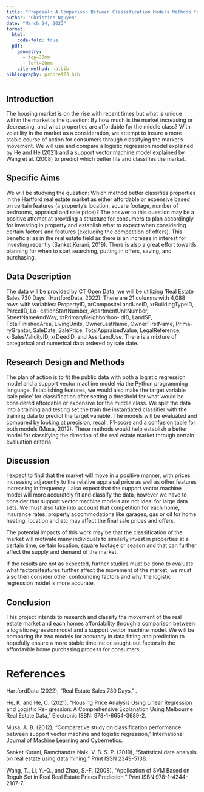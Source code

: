 ```yaml
---
title: "Proposal: A Comparison Between Classification Models Methods for Classifying Properties in the Hartford Real Estate Market As Etiher Affordable or Expensive"
author: "Christine Nguyen"
date: "March 24, 2023"
format:
  html:
    code-fold: true
  pdf: 
    geometry: 
      - top=30mm
      - left=20mm
    cite-method: natbib
bibliography: propref23.bib
---
```


## Introduction

The housing market is on the rise with recent times but what is unique within the market is the question: By how much is the market increasing or decreasing, and what properties are affordable for the middle class? With volatility in the market as a consideration, we attempt to insure a more stable course of action for consumers through classifying the market’s movement. We will use and compare a logistic regression model explained by He and He (2021) and a support vector machine model explained by Wang et al. (2008) to predict which better fits and classifies the market.


## Specific Aims

We will be studying the question: Which method better classifies properties in the Hartford real estate market as either affordable or expensive based on certain features (a property's location, square footage, number of bedrooms, appraisal and sale price)? The answer to this question may be a positive attempt at providing a structure for consumers to plan accordingly for investing in property and establish what to expect when considering certain factors and features (excluding the competition of offers). This beneficial as in the real estate field as there is an increase in interest for investing recently (Sanket Kurani, 2019). There is also a great effort towards planning for when to start searching, putting in offers, saving, and purchasing.

## Data Description

The data will be provided by CT Open Data, we will be utilizing ’Real Estate Sales 730 Days’ (HartfordData, 2022). There are 21 columns with 4,088 rows with variables: PropertyID, xrCompositeLandUseID, xrBuildingTypeID, ParcelID, Lo- cationStartNumber, ApartmentUnitNumber, StreetNameAndWay, xrPrimaryNeighborhoo- dID, LandSF, TotalFinishedArea, LivingUnits, OwnerLastName, OwnerFirstName, Prima- ryGrantor, SaleDate, SalePrice, TotalAppraisedValue, LegalReference, xrSalesValidityID, xrDeedID, and AssrLandUse. There is a mixture of categorical and numerical data ordered by sale date.

## Research Design and Methods

The plan of action is to fit the public data with both a logistic regression model and a support vector machine model via the Python programming language. Establishing features, we would also make the target variable ’sale price’ for classification after setting a threshold for what would be considered affordable or expensive for the middle class. We split the data into a training and testing set the train the instantiated classifier with the training data to predict the target variable. The models will be evaluated and compared by looking at precision, recall, F1-score and a confusion table for both models (Musa, 2012). These methods would help establish a better model for classifying the direction of the real estate market through certain evaluation criteria.

## Discussion

I expect to find that the market will move in a positive manner, with prices increasing adjacently to the relative appraisal price as well as other features increasing in frequency. I also expect that the support vector machine model will more accurately fit and classify the data, however we have to consider that support vector machine models are not ideal for large data sets. We must also take into account that competition for each home, insurance rates, property accommodations like garages, gas or oil for home heating, location and etc may affect the final sale prices and offers.

The potential impacts of this work may be that the classification of the market will motivate many individuals to similarly invest in properties at a certain time, certain location, square footage or season and that can further affect the supply and demand of the market.

If the results are not as expected, further studies must be done to evaluate what factors/features further affect the movement of the market, we must also then consider other confounding factors and why the logistic regression model is more accurate.

## Conclusion

This project intends to research and classify the movement of the real estate market and each homes affordability through a comparison between a logistic regressionmodel and a support vector machine model. We will be comparing the two models for accuracy in data fitting and prediction to hopefully ensure a more stable timeline or sought-out factors in the affordavble home purchasing process for consumers.

# References

HartfordData (2022), “Real Estate Sales 730 Days,” .


He, K. and He, C. (2021), “Housing Price Analysis Using Linear Regression and Logistic Re- 
  gression: A Comprehensive Explanation Using Melbourne Real Estate Data,” Electronic ISBN: 978-1-6654-3689-2.


Musa, A. B. (2012), “Comparative study on classification performance between support vector 
  machine and logistic regression,” International Journal of Machine Learning and Cybernetics.


Sanket Kurani, Ramchandra Naik, V. B. S. P. (2019), “Statistical data analysis on real estate using 
  data mining,” Print ISSN 2349-5138. 


Wang, T., Li, Y.-Q., and Zhao, S.-F. (2008), “Application of SVM Based on Roguh Set in Real Real 
  Estate Prices Prediction,” Print ISBN 978-1-4244-2107-7.